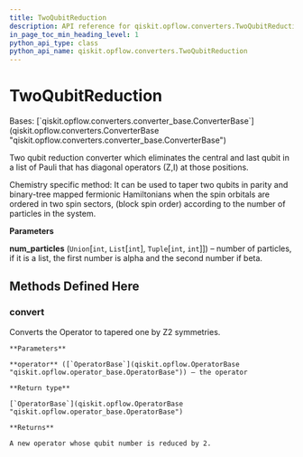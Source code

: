 ```yaml
---
title: TwoQubitReduction
description: API reference for qiskit.opflow.converters.TwoQubitReduction
in_page_toc_min_heading_level: 1
python_api_type: class
python_api_name: qiskit.opflow.converters.TwoQubitReduction
---
```


# TwoQubitReduction

<Class id="qiskit.opflow.converters.TwoQubitReduction" github="https://github.com/qiskit/qiskit/tree/stable/0.22/qiskit/opflow/converters/two_qubit_reduction.py" signature="TwoQubitReduction(num_particles)">
  Bases: [`qiskit.opflow.converters.converter_base.ConverterBase`](qiskit.opflow.converters.ConverterBase "qiskit.opflow.converters.converter_base.ConverterBase")

  Two qubit reduction converter which eliminates the central and last qubit in a list of Pauli that has diagonal operators (Z,I) at those positions.

  Chemistry specific method: It can be used to taper two qubits in parity and binary-tree mapped fermionic Hamiltonians when the spin orbitals are ordered in two spin sectors, (block spin order) according to the number of particles in the system.

  **Parameters**

  **num\_particles** (`Union`\[`int`, `List`\[`int`], `Tuple`\[`int`, `int`]]) – number of particles, if it is a list, the first number is alpha and the second number if beta.

  ## Methods Defined Here

  ### convert

  <Function id="qiskit.opflow.converters.TwoQubitReduction.convert" name="convert" signature="TwoQubitReduction.convert(operator)">
    Converts the Operator to tapered one by Z2 symmetries.

    **Parameters**

    **operator** ([`OperatorBase`](qiskit.opflow.OperatorBase "qiskit.opflow.operator_base.OperatorBase")) – the operator

    **Return type**

    [`OperatorBase`](qiskit.opflow.OperatorBase "qiskit.opflow.operator_base.OperatorBase")

    **Returns**

    A new operator whose qubit number is reduced by 2.
  </Function>
</Class>

